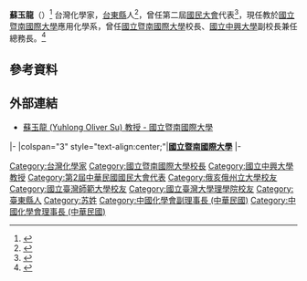 {{Infobox AM
| name = 蘇玉龍
| image =
| nationality = {{ROC}}
| sex = 男
}}
{{Infobox Political EPW
| educate = 
*[[國立臺灣大學|國立臺灣大學]]化學系[[學士|學士]]
*[[國立臺灣師範大學|國立臺灣師範大學]]化學系[[碩士|碩士]]
*美國[[俄亥俄州立大學|俄亥俄州立大學]]化學系[[博士|博士]]。
| past =
*美國[[普林斯頓大學|普林斯頓大學]]化學系副研究員
*[[國立台灣大學|國立台灣大學]]化學系副教授
*[[國立台灣大學|國立台灣大學]]課外活動組主任
*[[國立台灣大學|國立台灣大學]]化學系教授
*[[第二屆國民大會|第二屆國民大會]][[國民大會|國民大會]]代表<ref name="【寶桑巷弄好生活】">{{cite news |url=http://www.ksnews.com.tw/index.php/news/detail/787123 |title=【寶桑巷弄好生活】草厝街風情─ 台東市第一街 |date=2016-02-07 |accessdate=2016-02-07 |work=更生日報 |language=zh-tw |archive-date=2017-03-05 |archive-url=https://web.archive.org/web/20170305021547/http://www.ksnews.com.tw/index.php/news/detail/787123 |dead-url=no }}</ref>
*[[國立暨南國際大學|國立暨南國際大學]]應用化學系教授兼任系主任
*[[國立暨南國際大學|國立暨南國際大學]]應用化學系教授兼任總務長
*[[國立暨南國際大學|國立暨南國際大學]]應用化學系教授兼任教務長
*海外聯合招生委員會總幹事
*[[國立暨南國際大學|國立暨南國際大學]]應用化學系教授兼任師資培育中心主任
*[[國立暨南國際大學|國立暨南國際大學]]應用化學系教授兼任通識教育中心主任
*[[國立暨南國際大學|國立暨南國際大學]]應用化學系教授兼任代理校長
*[[國立中興大學|國立中興大學]]化學系教授兼任副校長
*[[國立中興大學|國立中興大學]]化學系教授兼任總務長
*[[國立中興大學|國立中興大學]]材料科學與工程學系教授兼任副校長
*國立大學校院協會秘書長
*[[國立暨南國際大學|國立暨南國際大學]]應用化學系教授
*中華民國國立大學校院協會理事
*財團法人大學入學考試中心基金會董事
*[[國立台灣大學|國立台灣大學]]校友總會理事
*中華民國斐陶斐榮譽學會理事
*[[國立暨南國際大學|國立暨南國際大學]]校長
}}
'''蘇玉龍'''（{{bd|1952年|catIdx=S蘇}}）<ref name="國立中興大學校長候選人資料表">{{cite news|url=http://www.nchu.edu.tw/select/991201/su.pdf|title=國立中興大學校長候選人資料表|language=zh-tw|access-date=2016-09-23|archive-url=https://web.archive.org/web/20110706212355/http://www.nchu.edu.tw/select/991201/su.pdf|archive-date=2011-07-06|dead-url=yes}}</ref> 台灣化學家，[[台東縣|台東縣]]人<ref name="戲班子弟 接掌興大副校長">{{cite news |url=http://www.nchu.edu.tw/news-printable.php?id=2394 |title=戲班子弟 接掌興大副校長 |date=2009-03-11 |accessdate=2009-03-11 |author=祕書室媒體公關組 |work=興新聞 |language=zh-tw |archive-url=https://web.archive.org/web/20160924023655/http://www.nchu.edu.tw/news-printable.php?id=2394 |archive-date=2016-09-24 |dead-url=yes }}</ref>，曾任第二屆[[國民大會|國民大會]]代表<ref name="附錄四 第二屆國民大會代表政見(總統選舉部分)">{{cite news|url=http://nccur.lib.nccu.edu.tw/bitstream/140.119/50011/17/100617.pdf|title=附錄四 第二屆國民大會代表政見(總統選舉部分)|date=2009|accessdate=2009|author=陳育佐|work=國立政治大學|language=zh-tw|archive-date=2017-03-05|archive-url=https://web.archive.org/web/20170305172926/http://nccur.lib.nccu.edu.tw/bitstream/140.119/50011/17/100617.pdf|dead-url=no}}</ref>，現任教於[[國立暨南國際大學|國立暨南國際大學]]應用化學系，曾任[[國立暨南國際大學|國立暨南國際大學]]校長、[[國立中興大學|國立中興大學]]副校長兼任總務長。<ref name="暨南大學新校長">{{cite news |url=http://www.appledaily.com.tw/realtimenews/article/new/20121207/155671/ |title=暨南大學新校長　蘇玉龍今上任 |date=2012-12-07 |accessdate=2012-12-07 |work=蘋果日報 |language=zh-tw |archive-date=2017-03-05 |archive-url=https://web.archive.org/web/20170305003306/http://www.appledaily.com.tw/realtimenews/article/new/20121207/155671/ |dead-url=no }}</ref>

== 參考資料 ==
{{reflist}}

== 外部連結 ==
* [http://www.ncnu.edu.tw/ncnuweb/page/showDetail.aspx?id=00a4e2e1-42d1-4ceb-b6ee-7217406a8ba9&board=unit&target=i 蘇玉龍 (Yuhlong Oliver Su) 教授 - 國立暨南國際大學] {{Wayback|url=http://www.ncnu.edu.tw/ncnuweb/page/showDetail.aspx?id=00a4e2e1-42d1-4ceb-b6ee-7217406a8ba9&board=unit&target=i |date=20170305021953 }}

{{start box}}
{{s-gov|roc}}
|-
|colspan="3" style="text-align:center;"|'''<!-- 注釋出：[[File:Embelm_of_National_Chi_Nan_University.svg|20px]] -->[[國立暨南國際大學|國立暨南國際大學]]'''
|-
{{s-before|[[張進福|張進福]]}}
{{s-title|[[國立暨南國際大學|國立暨南國際大學]]校長<br><small>代理<br>2008年5月20日－2008年12月9日}}
{{s-after|[[許和鈞|許和鈞]]}}
{{s-before|[[許和鈞|許和鈞]]}}
{{s-title|[[國立暨南國際大學|國立暨南國際大學]]校長<br><small>第五任<br>2012年12月9日－2021年1月31日}}
{{s-after|武東星}}
{{end box}}
{{中國化學會第四十二屆理事會 (中華民國)}}
{{Authority control}}

{{DEFAULTSORT:Su Yuhlong}}
[[Category:台灣化學家|Category:台灣化學家]]
[[Category:國立暨南國際大學校長|Category:國立暨南國際大學校長]]
[[Category:國立中興大學教授|Category:國立中興大學教授]]
[[Category:第2屆中華民國國民大會代表|Category:第2屆中華民國國民大會代表]]
[[Category:俄亥俄州立大學校友|Category:俄亥俄州立大學校友]]
[[Category:國立臺灣師範大學校友|Category:國立臺灣師範大學校友]]
[[Category:國立臺灣大學理學院校友|Category:國立臺灣大學理學院校友]]
[[Category:臺東縣人|Category:臺東縣人]]
[[Category:苏姓|Category:苏姓]]
[[Category:中國化學會副理事長_(中華民國)|Category:中國化學會副理事長 (中華民國)]]
[[Category:中國化學會理事長_(中華民國)|Category:中國化學會理事長 (中華民國)]]